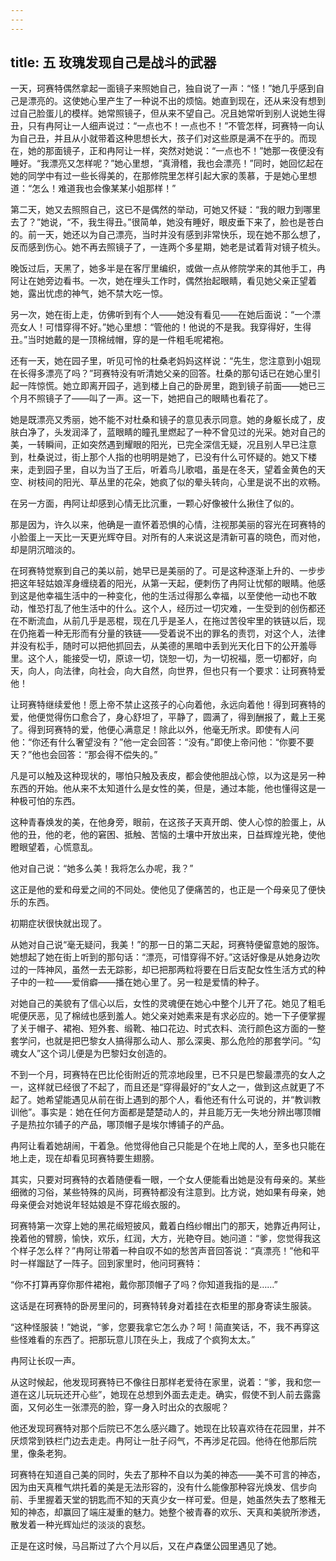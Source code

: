 ```yaml
---
---
---
```

title: 五 玫瑰发现自己是战斗的武器
---




一天，珂赛特偶然拿起一面镜子来照她自己，独自说了一声：“怪！”她几乎感到自己是漂亮的。这使她心里产生了一种说不出的烦恼。她直到现在，还从来没有想到过自己脸蛋儿的模样。她常照镜子，但从来不望自己。况且她常听到别人说她生得丑，只有冉阿让一人细声说过：“一点也不！一点也不！”不管怎样，珂赛特一向认为自己丑，并且从小就带着这种思想长大，孩子们对这些原是满不在乎的。而现在，她的那面镜子，正和冉阿让一样，突然对她说：“一点也不！”她那一夜便没有睡好。“我漂亮又怎样呢？”她心里想，“真滑稽，我也会漂亮！”同时，她回忆起在她的同学中有过一些长得美的，在那修院里怎样引起大家的羡慕，于是她心里想道：“怎么！难道我也会像某某小姐那样！”

第二天，她又去照照自己，这已不是偶然的举动，可她又怀疑：“我的眼力到哪里去了？”她说，“不，我生得丑。”很简单，她没有睡好，眼皮垂下来了，脸也是苍白的。前一天，她还以为自己漂亮，当时并没有感到非常快乐，现在她不那么想了，反而感到伤心。她不再去照镜子了，一连两个多星期，她老是试着背对镜子梳头。

晚饭过后，天黑了，她多半是在客厅里编织，或做一点从修院学来的其他手工，冉阿让在她旁边看书。一次，她在埋头工作时，偶然抬起眼睛，看见她父亲正望着她，露出忧虑的神气，她不禁大吃一惊。

另一次，她在街上走，仿佛听到有个人——她没有看见——在她后面说：“一个漂亮女人！可惜穿得不好。”她心里想：“管他的！他说的不是我。我穿得好，生得丑。”当时她戴的是一顶棉绒帽，穿的是一件粗毛呢裙袍。

还有一天，她在园子里，听见可怜的杜桑老妈妈这样说：“先生，您注意到小姐现在长得多漂亮了吗？”珂赛特没有听清她父亲的回答。杜桑的那句话已在她心里引起一阵惊慌。她立即离开园子，逃到楼上自己的卧房里，跑到镜子前面——她已三个月不照镜子了——叫了一声。这一下，她把自己的眼睛也看花了。

她是既漂亮又秀丽，她不能不对杜桑和镜子的意见表示同意。她的身躯长成了，皮肤白净了，头发润泽了，蓝眼睛的瞳孔里燃起了一种不曾见过的光采。她对自己的美，一转瞬间，正如突然遇到耀眼的阳光，已完全深信无疑，况且别人早已注意到，杜桑说过，街上那个人指的也明明是她了，已没有什么可怀疑的。她又下楼来，走到园子里，自以为当了王后，听着鸟儿歌唱，虽是在冬天，望着金黄色的天空、树枝间的阳光、草丛里的花朵，她疯了似的晕头转向，心里是说不出的欢畅。

在另一方面，冉阿让却感到心情无比沉重，一颗心好像被什么揪住了似的。

那是因为，许久以来，他确是一直怀着恐惧的心情，注视那美丽的容光在珂赛特的小脸蛋上一天比一天更光辉夺目。对所有的人来说这是清新可喜的晓色，而对他，却是阴沉暗淡的。

在珂赛特觉察到自己的美以前，她早已是美丽的了。可是这种逐渐上升的、一步步把这年轻姑娘浑身缠绕着的阳光，从第一天起，便刺伤了冉阿让忧郁的眼睛。他感到这是他幸福生活中的一种变化，他的生活过得那么幸福，以至使他一动也不敢动，惟恐打乱了他生活中的什么。这个人，经历过一切灾难，一生受到的创伤都还在不断流血，从前几乎是恶棍，现在几乎是圣人，在拖过苦役牢里的铁链以后，现在仍拖着一种无形而有分量的铁链——受着说不出的罪名的责罚，对这个人，法律并没有松手，随时可以把他抓回去，从美德的黑暗中丢到光天化日下的公开羞辱里。这个人，能接受一切，原谅一切，饶恕一切，为一切祝福，愿一切都好，向天，向人，向法律，向社会，向大自然，向世界，但也只有一个要求：让珂赛特爱他！

让珂赛特继续爱他！愿上帝不禁止这孩子的心向着他，永远向着他！得到珂赛特的爱，他便觉得伤口愈合了，身心舒坦了，平静了，圆满了，得到酬报了，戴上王冕了。得到珂赛特的爱，他便心满意足！除此以外，他毫无所求。即使有人问他：“你还有什么奢望没有？”他一定会回答：“没有。”即使上帝问他：“你要不要天？”他也会回答：“那会得不偿失的。”

凡是可以触及这种现状的，哪怕只触及表皮，都会使他胆战心惊，以为这是另一种东西的开始。他从来不太知道什么是女性的美，但是，通过本能，他也懂得这是一种极可怕的东西。

这种青春焕发的美，在他身旁，眼前，在这孩子天真开朗、使人心惊的脸蛋上，从他的丑，他的老，他的窘困、抵触、苦恼的土壤中开放出来，日益辉煌光艳，使他瞪眼望着，心慌意乱。

他对自己说：“她多么美！我将怎么办呢，我？”

这正是他的爱和母爱之间的不同处。使他见了便痛苦的，也正是一个母亲见了便快乐的东西。

初期症状很快就出现了。

从她对自己说“毫无疑问，我美！”的那一日的第二天起，珂赛特便留意她的服饰。她想起了她在街上听到的那句话：“漂亮，可惜穿得不好。”这话好像是从她身边吹过的一阵神风，虽然一去无踪影，却已把那两粒将要在日后支配女性生活方式的种子中的一粒——爱俏癖——播在她心里了。另一粒是爱情的种子。

对她自己的美貌有了信心以后，女性的灵魂便在她心中整个儿开了花。她见了粗毛呢便厌恶，见了棉绒也感到羞人。她父亲对她素来是有求必应的。她一下子便掌握了关于帽子、裙袍、短外套、缎靴、袖口花边、时式衣料、流行颜色这方面的一整套学问，也就是把巴黎女人搞得那么动人、那么深奥、那么危险的那套学问。“勾魂女人”这个词儿便是为巴黎妇女创造的。

不到一个月，珂赛特在巴比伦街附近的荒凉地段里，已不只是巴黎最漂亮的女人之一，这样就已经很了不起了，而且还是“穿得最好的”女人之一，做到这点就更了不起了。她希望能遇见从前在街上遇到的那个人，看他还有什么可说的，并“教训教训他”。事实是：她在任何方面都是楚楚动人的，并且能万无一失地分辨出哪顶帽子是热拉尔铺子的产品，哪顶帽子是埃尔博铺子的产品。

冉阿让看着她胡闹，干着急。他觉得他自己只能是个在地上爬的人，至多也只能在地上走，现在却看见珂赛特要生翅膀。

其实，只要对珂赛特的衣着随便看一眼，一个女人便能看出她是没有母亲的。某些细微的习俗，某些特殊的风尚，珂赛特都没有注意到。比方说，她如果有母亲，她母亲便会对她说年轻姑娘是不穿花缎衣服的。

珂赛特第一次穿上她的黑花缎短披风，戴着白绉纱帽出门的那天，她靠近冉阿让，挽着他的臂膀，愉快，欢乐，红润，大方，光艳夺目。她问道：“爹，您觉得我这个样子怎么样？”冉阿让带着一种自叹不如的愁苦声音回答说：“真漂亮！”他和平时一样蹓跶了一阵子。回到家里时，他问珂赛特：

“你不打算再穿你那件裙袍，戴你那顶帽子了吗？你知道我指的是……”

这话是在珂赛特的卧房里问的，珂赛特转身对着挂在衣柜里的那身寄读生服装。

“这种怪服装！”她说，“爹，您要我拿它怎么办？呵！简直笑话，不，我不再穿这些怪难看的东西了。把那玩意儿顶在头上，我成了个疯狗太太。”

冉阿让长叹一声。

从这时候起，他发现珂赛特已不像往日那样老爱待在家里，说着：“爹，我和您一道在这儿玩玩还开心些”，她现在总想到外面去走走。确实，假使不到人前去露露面，又何必生一张漂亮的脸，穿一身入时出众的衣服呢？

他还发现珂赛特对那个后院已不怎么感兴趣了。她现在比较喜欢待在花园里，并不厌烦常到铁栏门边去走走。冉阿让一肚子闷气，不再涉足花园。他待在他那后院里，像条老狗。

珂赛特在知道自己美的同时，失去了那种不自以为美的神态——美不可言的神态，因为由天真稚气烘托着的美是无法形容的，没有什么能像那种容光焕发、信步向前、手里握着天堂的钥匙而不知的天真少女一样可爱。但是，她虽然失去了憨稚无知的神态，却赢回了端庄凝重的魅力。她整个被青春的欢乐、天真和美貌所渗透，散发着一种光辉灿烂的淡淡的哀愁。

正是在这时候，马吕斯过了六个月以后，又在卢森堡公园里遇见了她。